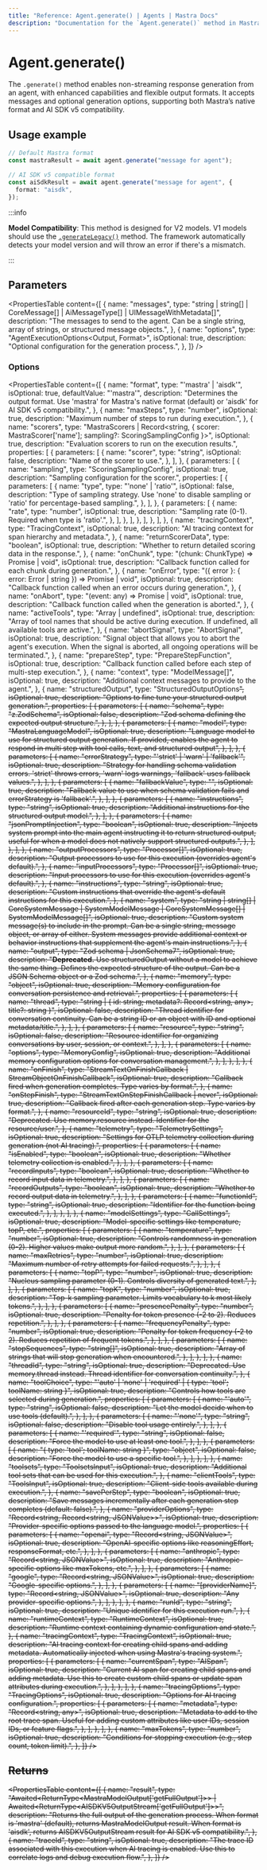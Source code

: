 ```yaml
---
title: "Reference: Agent.generate() | Agents | Mastra Docs"
description: "Documentation for the `Agent.generate()` method in Mastra agents, which enables non-streaming generation of responses with enhanced capabilities."
---
```


# Agent.generate()

The `.generate()` method enables non-streaming response generation from an agent, with enhanced capabilities and flexible output formats. It accepts messages and optional generation options, supporting both Mastra’s native format and AI SDK v5 compatibility.

## Usage example

```typescript copy
// Default Mastra format
const mastraResult = await agent.generate("message for agent");

// AI SDK v5 compatible format
const aiSdkResult = await agent.generate("message for agent", {
  format: "aisdk",
});
```

:::info

**Model Compatibility**: This method is designed for V2 models. V1 models should use the [`.generateLegacy()`](./generateLegacy) method. The framework automatically detects your model version and will throw an error if there's a mismatch.

:::

## Parameters

<PropertiesTable
  content={[
    {
      name: "messages",
      type: "string | string[] | CoreMessage[] | AiMessageType[] | UIMessageWithMetadata[]",
      description:
        "The messages to send to the agent. Can be a single string, array of strings, or structured message objects.",
    },
    {
      name: "options",
      type: "AgentExecutionOptions<Output, Format>",
      isOptional: true,
      description: "Optional configuration for the generation process.",
    },
  ]}
/>

### Options

<PropertiesTable
  content={[
    {
      name: "format",
      type: "'mastra' | 'aisdk'",
      isOptional: true,
      defaultValue: "'mastra'",
      description:
        "Determines the output format. Use 'mastra' for Mastra's native format (default) or 'aisdk' for AI SDK v5 compatibility.",
    },
    {
      name: "maxSteps",
      type: "number",
      isOptional: true,
      description: "Maximum number of steps to run during execution.",
    },
    {
      name: "scorers",
      type: "MastraScorers | Record<string, { scorer: MastraScorer['name']; sampling?: ScoringSamplingConfig }>",
      isOptional: true,
      description: "Evaluation scorers to run on the execution results.",
      properties: [
        {
          parameters: [
            {
              name: "scorer",
              type: "string",
              isOptional: false,
              description: "Name of the scorer to use.",
            },
          ],
        },
        {
          parameters: [
            {
              name: "sampling",
              type: "ScoringSamplingConfig",
              isOptional: true,
              description: "Sampling configuration for the scorer.",
              properties: [
                {
                  parameters: [
                    {
                      name: "type",
                      type: "'none' | 'ratio'",
                      isOptional: false,
                      description:
                        "Type of sampling strategy. Use 'none' to disable sampling or 'ratio' for percentage-based sampling.",
                    },
                  ],
                },
                {
                  parameters: [
                    {
                      name: "rate",
                      type: "number",
                      isOptional: true,
                      description:
                        "Sampling rate (0-1). Required when type is 'ratio'.",
                    },
                  ],
                },
              ],
            },
          ],
        },
      ],
    },
    {
      name: "tracingContext",
      type: "TracingContext",
      isOptional: true,
      description: "AI tracing context for span hierarchy and metadata.",
    },
    {
      name: "returnScorerData",
      type: "boolean",
      isOptional: true,
      description: "Whether to return detailed scoring data in the response.",
    },
    {
      name: "onChunk",
      type: "(chunk: ChunkType) => Promise<void> | void",
      isOptional: true,
      description: "Callback function called for each chunk during generation.",
    },
    {
      name: "onError",
      type: "({ error }: { error: Error | string }) => Promise<void> | void",
      isOptional: true,
      description:
        "Callback function called when an error occurs during generation.",
    },
    {
      name: "onAbort",
      type: "(event: any) => Promise<void> | void",
      isOptional: true,
      description: "Callback function called when the generation is aborted.",
    },
    {
      name: "activeTools",
      type: "Array<keyof ToolSet> | undefined",
      isOptional: true,
      description:
        "Array of tool names that should be active during execution. If undefined, all available tools are active.",
    },
    {
      name: "abortSignal",
      type: "AbortSignal",
      isOptional: true,
      description:
        "Signal object that allows you to abort the agent's execution. When the signal is aborted, all ongoing operations will be terminated.",
    },
    {
      name: "prepareStep",
      type: "PrepareStepFunction<any>",
      isOptional: true,
      description:
        "Callback function called before each step of multi-step execution.",
    },
    {
      name: "context",
      type: "ModelMessage[]",
      isOptional: true,
      description: "Additional context messages to provide to the agent.",
    },
    {
      name: "structuredOutput",
      type: "StructuredOutputOptions<S extends ZodTypeAny = ZodTypeAny>",
      isOptional: true,
      description: "Options to fine tune your structured output generation.",
      properties: [
        {
          parameters: [
            {
              name: "schema",
              type: "z.ZodSchema<S>",
              isOptional: false,
              description: "Zod schema defining the expected output structure.",
            },
          ],
        },
        {
          parameters: [
            {
              name: "model",
              type: "MastraLanguageModel",
              isOptional: true,
              description:
                "Language model to use for structured output generation. If provided, enables the agent to respond in multi step with tool calls, text, and structured output",
            },
          ],
        },
        {
          parameters: [
            {
              name: "errorStrategy",
              type: "'strict' | 'warn' | 'fallback'",
              isOptional: true,
              description:
                "Strategy for handling schema validation errors. 'strict' throws errors, 'warn' logs warnings, 'fallback' uses fallback values.",
            },
          ],
        },
        {
          parameters: [
            {
              name: "fallbackValue",
              type: "<S extends ZodTypeAny>",
              isOptional: true,
              description:
                "Fallback value to use when schema validation fails and errorStrategy is 'fallback'.",
            },
          ],
        },
        {
          parameters: [
            {
              name: "instructions",
              type: "string",
              isOptional: true,
              description:
                "Additional instructions for the structured output model.",
            },
          ],
        },
        {
          parameters: [
            {
              name: "jsonPromptInjection",
              type: "boolean",
              isOptional: true,
              description:
                "Injects system prompt into the main agent instructing it to return structured output, useful for when a model does not natively support structured outputs.",
            },
          ],
        },
      ],
    },
    {
      name: "outputProcessors",
      type: "Processor[]",
      isOptional: true,
      description:
        "Output processors to use for this execution (overrides agent's default).",
    },
    {
      name: "inputProcessors",
      type: "Processor[]",
      isOptional: true,
      description:
        "Input processors to use for this execution (overrides agent's default).",
    },
    {
      name: "instructions",
      type: "string",
      isOptional: true,
      description:
        "Custom instructions that override the agent's default instructions for this execution.",
    },
    {
      name: "system",
      type: "string | string[] | CoreSystemMessage | SystemModelMessage | CoreSystemMessage[] | SystemModelMessage[]",
      isOptional: true,
      description:
        "Custom system message(s) to include in the prompt. Can be a single string, message object, or array of either. System messages provide additional context or behavior instructions that supplement the agent's main instructions.",
    },
    {
      name: "output",
      type: "Zod schema | JsonSchema7",
      isOptional: true,
      description:
        "**Deprecated.** Use structuredOutput without a model to achieve the same thing. Defines the expected structure of the output. Can be a JSON Schema object or a Zod schema.",
    },
    {
      name: "memory",
      type: "object",
      isOptional: true,
      description:
        "Memory configuration for conversation persistence and retrieval.",
      properties: [
        {
          parameters: [
            {
              name: "thread",
              type: "string | { id: string; metadata?: Record<string, any>, title?: string }",
              isOptional: false,
              description:
                "Thread identifier for conversation continuity. Can be a string ID or an object with ID and optional metadata/title.",
            },
          ],
        },
        {
          parameters: [
            {
              name: "resource",
              type: "string",
              isOptional: false,
              description:
                "Resource identifier for organizing conversations by user, session, or context.",
            },
          ],
        },
        {
          parameters: [
            {
              name: "options",
              type: "MemoryConfig",
              isOptional: true,
              description:
                "Additional memory configuration options for conversation management.",
            },
          ],
        },
      ],
    },
    {
      name: "onFinish",
      type: "StreamTextOnFinishCallback<any> | StreamObjectOnFinishCallback<OUTPUT>",
      isOptional: true,
      description:
        "Callback fired when generation completes. Type varies by format.",
    },
    {
      name: "onStepFinish",
      type: "StreamTextOnStepFinishCallback<any> | never",
      isOptional: true,
      description:
        "Callback fired after each generation step. Type varies by format.",
    },
    {
      name: "resourceId",
      type: "string",
      isOptional: true,
      description:
        "Deprecated. Use memory.resource instead. Identifier for the resource/user.",
    },
    {
      name: "telemetry",
      type: "TelemetrySettings",
      isOptional: true,
      description:
        "Settings for OTLP telemetry collection during generation (not AI tracing).",
      properties: [
        {
          parameters: [
            {
              name: "isEnabled",
              type: "boolean",
              isOptional: true,
              description: "Whether telemetry collection is enabled.",
            },
          ],
        },
        {
          parameters: [
            {
              name: "recordInputs",
              type: "boolean",
              isOptional: true,
              description: "Whether to record input data in telemetry.",
            },
          ],
        },
        {
          parameters: [
            {
              name: "recordOutputs",
              type: "boolean",
              isOptional: true,
              description: "Whether to record output data in telemetry.",
            },
          ],
        },
        {
          parameters: [
            {
              name: "functionId",
              type: "string",
              isOptional: true,
              description: "Identifier for the function being executed.",
            },
          ],
        },
      ],
    },
    {
      name: "modelSettings",
      type: "CallSettings",
      isOptional: true,
      description: "Model-specific settings like temperature, topP, etc.",
      properties: [
        {
          parameters: [
            {
              name: "temperature",
              type: "number",
              isOptional: true,
              description:
                "Controls randomness in generation (0-2). Higher values make output more random.",
            },
          ],
        },
        {
          parameters: [
            {
              name: "maxRetries",
              type: "number",
              isOptional: true,
              description:
                "Maximum number of retry attempts for failed requests.",
            },
          ],
        },
        {
          parameters: [
            {
              name: "topP",
              type: "number",
              isOptional: true,
              description:
                "Nucleus sampling parameter (0-1). Controls diversity of generated text.",
            },
          ],
        },
        {
          parameters: [
            {
              name: "topK",
              type: "number",
              isOptional: true,
              description:
                "Top-k sampling parameter. Limits vocabulary to k most likely tokens.",
            },
          ],
        },
        {
          parameters: [
            {
              name: "presencePenalty",
              type: "number",
              isOptional: true,
              description:
                "Penalty for token presence (-2 to 2). Reduces repetition.",
            },
          ],
        },
        {
          parameters: [
            {
              name: "frequencyPenalty",
              type: "number",
              isOptional: true,
              description:
                "Penalty for token frequency (-2 to 2). Reduces repetition of frequent tokens.",
            },
          ],
        },
        {
          parameters: [
            {
              name: "stopSequences",
              type: "string[]",
              isOptional: true,
              description:
                "Array of strings that will stop generation when encountered.",
            },
          ],
        },
      ],
    },
    {
      name: "threadId",
      type: "string",
      isOptional: true,
      description:
        "Deprecated. Use memory.thread instead. Thread identifier for conversation continuity.",
    },
    {
      name: "toolChoice",
      type: "'auto' | 'none' | 'required' | { type: 'tool'; toolName: string }",
      isOptional: true,
      description: "Controls how tools are selected during generation.",
      properties: [
        {
          parameters: [
            {
              name: "'auto'",
              type: "string",
              isOptional: false,
              description: "Let the model decide when to use tools (default).",
            },
          ],
        },
        {
          parameters: [
            {
              name: "'none'",
              type: "string",
              isOptional: false,
              description: "Disable tool usage entirely.",
            },
          ],
        },
        {
          parameters: [
            {
              name: "'required'",
              type: "string",
              isOptional: false,
              description: "Force the model to use at least one tool.",
            },
          ],
        },
        {
          parameters: [
            {
              name: "{ type: 'tool'; toolName: string }",
              type: "object",
              isOptional: false,
              description: "Force the model to use a specific tool.",
            },
          ],
        },
      ],
    },
    {
      name: "toolsets",
      type: "ToolsetsInput",
      isOptional: true,
      description: "Additional tool sets that can be used for this execution.",
    },
    {
      name: "clientTools",
      type: "ToolsInput",
      isOptional: true,
      description: "Client-side tools available during execution.",
    },
    {
      name: "savePerStep",
      type: "boolean",
      isOptional: true,
      description:
        "Save messages incrementally after each generation step completes (default: false).",
    },
    {
      name: "providerOptions",
      type: "Record<string, Record<string, JSONValue>>",
      isOptional: true,
      description: "Provider-specific options passed to the language model.",
      properties: [
        {
          parameters: [
            {
              name: "openai",
              type: "Record<string, JSONValue>",
              isOptional: true,
              description:
                "OpenAI-specific options like reasoningEffort, responseFormat, etc.",
            },
          ],
        },
        {
          parameters: [
            {
              name: "anthropic",
              type: "Record<string, JSONValue>",
              isOptional: true,
              description: "Anthropic-specific options like maxTokens, etc.",
            },
          ],
        },
        {
          parameters: [
            {
              name: "google",
              type: "Record<string, JSONValue>",
              isOptional: true,
              description: "Google-specific options.",
            },
          ],
        },
        {
          parameters: [
            {
              name: "[providerName]",
              type: "Record<string, JSONValue>",
              isOptional: true,
              description: "Any provider-specific options.",
            },
          ],
        },
      ],
    },
    {
      name: "runId",
      type: "string",
      isOptional: true,
      description: "Unique identifier for this execution run.",
    },
    {
      name: "runtimeContext",
      type: "RuntimeContext",
      isOptional: true,
      description:
        "Runtime context containing dynamic configuration and state.",
    },
    {
      name: "tracingContext",
      type: "TracingContext",
      isOptional: true,
      description:
        "AI tracing context for creating child spans and adding metadata. Automatically injected when using Mastra's tracing system.",
      properties: [
        {
          parameters: [
            {
              name: "currentSpan",
              type: "AISpan",
              isOptional: true,
              description:
                "Current AI span for creating child spans and adding metadata. Use this to create custom child spans or update span attributes during execution.",
            },
          ],
        },
      ],
    },
    {
      name: "tracingOptions",
      type: "TracingOptions",
      isOptional: true,
      description: "Options for AI tracing configuration.",
      properties: [
        {
          parameters: [
            {
              name: "metadata",
              type: "Record<string, any>",
              isOptional: true,
              description:
                "Metadata to add to the root trace span. Useful for adding custom attributes like user IDs, session IDs, or feature flags.",
            },
          ],
        },
      ],
    },
    {
      name: "maxTokens",
      type: "number",
      isOptional: true,
      description:
        "Conditions for stopping execution (e.g., step count, token limit).",
    },
  ]}
/>

## Returns

<PropertiesTable
  content={[
    {
      name: "result",
      type: "Awaited<ReturnType<MastraModelOutput<Output>['getFullOutput']>> | Awaited<ReturnType<AISDKV5OutputStream<Output>['getFullOutput']>>",
      description:
        "Returns the full output of the generation process. When format is 'mastra' (default), returns MastraModelOutput result. When format is 'aisdk', returns AISDKV5OutputStream result for AI SDK v5 compatibility.",
    },
    {
      name: "traceId",
      type: "string",
      isOptional: true,
      description:
        "The trace ID associated with this execution when AI tracing is enabled. Use this to correlate logs and debug execution flow.",
    },
  ]}
/>
